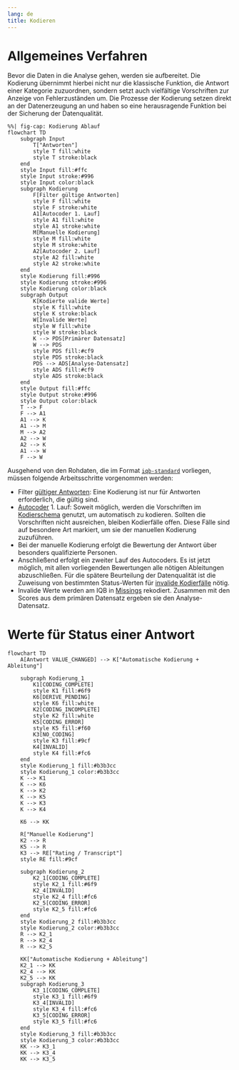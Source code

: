 ```yaml
---
lang: de
title: Kodieren
---
```


# Allgemeines Verfahren

Bevor die Daten in die Analyse gehen, werden sie aufbereitet. Die Kodierung übernimmt hierbei nicht nur die klassische Funktion, die Antwort einer Kategorie zuzuordnen, sondern setzt auch vielfältige Vorschriften zur Anzeige von Fehlerzuständen um. Die Prozesse der Kodierung setzen direkt an der Datenerzeugung an und haben so eine herausragende Funktion bei der Sicherung der Datenqualität.

```mermaid
%%| fig-cap: Kodierung Ablauf
flowchart TD
    subgraph Input
        T["Antworten"]
        style T fill:white
        style T stroke:black
    end
    style Input fill:#ffc
    style Input stroke:#996
    style Input color:black
    subgraph Kodierung
        F[Filter gültige Antworten]
        style F fill:white
        style F stroke:white
        A1[Autocoder 1. Lauf]
        style A1 fill:white
        style A1 stroke:white
        M[Manuelle Kodierung]
        style M fill:white
        style M stroke:white
        A2[Autocoder 2. Lauf]
        style A2 fill:white
        style A2 stroke:white
    end
    style Kodierung fill:#996
    style Kodierung stroke:#996
    style Kodierung color:black
    subgraph Output
        K[Kodierte valide Werte]
        style K fill:white
        style K stroke:black
        W[Invalide Werte]
        style W fill:white
        style W stroke:black
        K --> PDS[Primärer Datensatz]
        W --> PDS
        style PDS fill:#cf9
        style PDS stroke:black
        PDS --> ADS[Analyse-Datensatz]
        style ADS fill:#cf9
        style ADS stroke:black
    end
    style Output fill:#ffc
    style Output stroke:#996
    style Output color:black
    T --> F
    F --> A1
    A1 --> K
    A1 --> M
    M --> A2
    A2 --> W
    A2 --> K
    A1 --> W
    F --> W
```

Ausgehend von den Rohdaten, die im Format [`iqb-standard`](../data-structures/response.qmd) vorliegen, müssen folgende Arbeitsschritte vorgenommen werden:

* Filter [gültiger Antworten](valid-responses.qmd): Eine Kodierung ist nur für Antworten erforderlich, die gültig sind.
* [Autocoder](autocoder.qmd) 1. Lauf: Soweit möglich, werden die Vorschriften im [Kodierschema](../data-structures/coding-scheme.qmd) genutzt, um automatisch zu kodieren. Sollten die Vorschriften nicht ausreichen, bleiben Kodierfälle offen. Diese Fälle sind auf besondere Art markiert, um sie der manuellen Kodierung zuzuführen.
* Bei der manuelle Kodierung erfolgt die Bewertung der Antwort über besonders qualifizierte Personen.
* Anschließend erfolgt ein zweiter Lauf des Autocoders. Es ist jetzt möglich, mit allen vorliegenden Bewertungen alle nötigen Ableitungen abzuschließen. Für die spätere Beurteilung der Datenqualität ist die Zuweisung von bestimmten Status-Werten für [invalide Kodierfälle](invalid-responses.qmd) nötig.
* Invalide Werte werden am IQB in [Missings](missings.qmd) rekodiert. Zusammen mit den Scores aus dem primären Datensatz ergeben sie den Analyse-Datensatz.

# Werte für Status einer Antwort

```mermaid
flowchart TD
    A[Antwort VALUE_CHANGED] --> K["Automatische Kodierung + Ableitung"]

    subgraph Kodierung_1
        K1[CODING_COMPLETE]
        style K1 fill:#6f9
        K6[DERIVE_PENDING]
        style K6 fill:white
        K2[CODING_INCOMPLETE]
        style K2 fill:white
        K5[CODING_ERROR]
        style K5 fill:#f60
        K3[NO_CODING]
        style K3 fill:#9cf
        K4[INVALID]
        style K4 fill:#fc6
    end
    style Kodierung_1 fill:#b3b3cc
    style Kodierung_1 color:#b3b3cc
    K --> K1
    K --> K6
    K --> K2
    K --> K5
    K --> K3
    K --> K4

    K6 --> KK

    R["Manuelle Kodierung"]
    K2 --> R
    K5 --> R
    K3 --> RE["Rating / Transcript"]
    style RE fill:#9cf

    subgraph Kodierung_2
        K2_1[CODING_COMPLETE]
        style K2_1 fill:#6f9
        K2_4[INVALID]
        style K2_4 fill:#fc6
        K2_5[CODING_ERROR]
        style K2_5 fill:#fc6
    end
    style Kodierung_2 fill:#b3b3cc
    style Kodierung_2 color:#b3b3cc
    R --> K2_1
    R --> K2_4
    R --> K2_5

    KK["Automatische Kodierung + Ableitung"]
    K2_1 --> KK
    K2_4 --> KK
    K2_5 --> KK
    subgraph Kodierung_3
        K3_1[CODING_COMPLETE]
        style K3_1 fill:#6f9
        K3_4[INVALID]
        style K3_4 fill:#fc6
        K3_5[CODING_ERROR]
        style K3_5 fill:#fc6
    end
    style Kodierung_3 fill:#b3b3cc
    style Kodierung_3 color:#b3b3cc
    KK --> K3_1
    KK --> K3_4
    KK --> K3_5

```